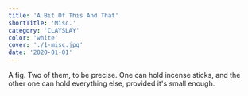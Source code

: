 ```yaml
---
title: 'A Bit Of This And That'
shortTitle: 'Misc.'
category: 'CLAYSLAY'
color: 'white'
cover: './1-misc.jpg'
date: '2020-01-01'
---
```


A fig. Two of them, to be precise. One can hold incense sticks, and the other one can hold everything else, provided it's small enough.
